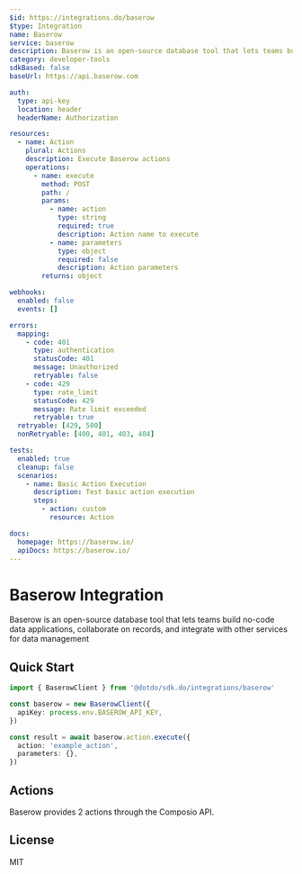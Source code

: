 ```yaml
---
$id: https://integrations.do/baserow
$type: Integration
name: Baserow
service: baserow
description: Baserow is an open-source database tool that lets teams build no-code data applications, collaborate on records, and integrate with other services for data management
category: developer-tools
sdkBased: false
baseUrl: https://api.baserow.com

auth:
  type: api-key
  location: header
  headerName: Authorization

resources:
  - name: Action
    plural: Actions
    description: Execute Baserow actions
    operations:
      - name: execute
        method: POST
        path: /
        params:
          - name: action
            type: string
            required: true
            description: Action name to execute
          - name: parameters
            type: object
            required: false
            description: Action parameters
        returns: object

webhooks:
  enabled: false
  events: []

errors:
  mapping:
    - code: 401
      type: authentication
      statusCode: 401
      message: Unauthorized
      retryable: false
    - code: 429
      type: rate_limit
      statusCode: 429
      message: Rate limit exceeded
      retryable: true
  retryable: [429, 500]
  nonRetryable: [400, 401, 403, 404]

tests:
  enabled: true
  cleanup: false
  scenarios:
    - name: Basic Action Execution
      description: Test basic action execution
      steps:
        - action: custom
          resource: Action

docs:
  homepage: https://baserow.io/
  apiDocs: https://baserow.io/
---
```


# Baserow Integration

Baserow is an open-source database tool that lets teams build no-code data applications, collaborate on records, and integrate with other services for data management

## Quick Start

```typescript
import { BaserowClient } from '@dotdo/sdk.do/integrations/baserow'

const baserow = new BaserowClient({
  apiKey: process.env.BASEROW_API_KEY,
})

const result = await baserow.action.execute({
  action: 'example_action',
  parameters: {},
})
```

## Actions

Baserow provides 2 actions through the Composio API.

## License

MIT

